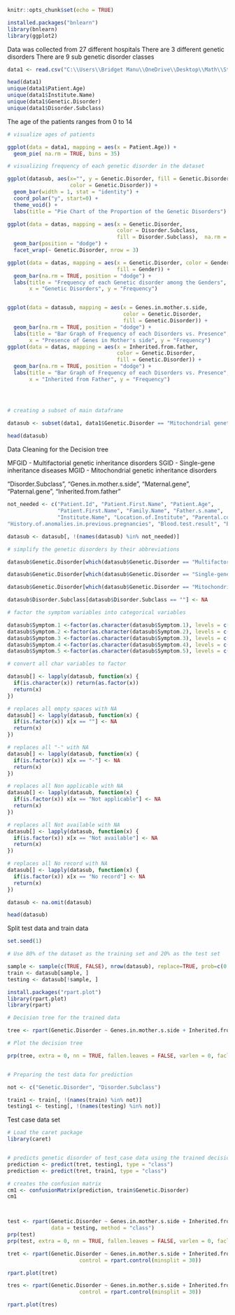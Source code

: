 

```{r setup, include=FALSE}
knitr::opts_chunk$set(echo = TRUE)

```


```{r setup, include=FALSE}

installed.packages("bnlearn")
library(bnlearn)
library(ggplot2)

```

Data was collected from 27 different hospitals
There are 3 different genetic disorders
There are 9 sub genetic disorder classes

```{r}
data1 <- read.csv("C:\\Users\\Bridget Manu\\OneDrive\\Desktop\\Math\\Stats\\Project\\train_genetic_disorders.csv")

head(data1)
unique(data1$Patient.Age)
unique(data1$Institute.Name)
unique(data1$Genetic.Disorder)
unique(data1$Disorder.Subclass)


```

The age of the patients ranges from 0 to 14
```{r}
# visualize ages of patients

ggplot(data = data1, mapping = aes(x = Patient.Age)) + 
  geom_pie( na.rm = TRUE, bins = 35)

# visualizing frequency of each genetic disorder in the dataset

ggplot(datasub, aes(x="", y = Genetic.Disorder, fill = Genetic.Disorder,
                    color = Genetic.Disorder)) +
  geom_bar(width = 1, stat = "identity") +
  coord_polar("y", start=0) +
  theme_void() +
  labs(title = "Pie Chart of the Proportion of the Genetic Disorders")

ggplot(data = datas, mapping = aes(x = Genetic.Disorder,
                                   color = Disorder.Subclass,
                                   fill = Disorder.Subclass),  na.rm = TRUE) + 
  geom_bar(position = "dodge") + 
  facet_wrap(~ Genetic.Disorder, nrow = 3) 

ggplot(data = datas, mapping = aes(x = Genetic.Disorder, color = Gender,
                                   fill = Gender)) + 
  geom_bar(na.rm = TRUE, position = "dodge") +
  labs(title = "Frequency of each Genetic disorder among the Genders",
       x = "Genetic Disorders", y = "Frequency")


ggplot(data = datasub, mapping = aes(x = Genes.in.mother.s.side,
                                     color = Genetic.Disorder,
                                     fill = Genetic.Disorder)) + 
  geom_bar(na.rm = TRUE, position = "dodge") +
  labs(title = "Bar Graph of Frequency of each Disorders vs. Presence",
       x = "Presence of Genes in Mother's side", y = "Frequency")
ggplot(data = datas, mapping = aes(x = Inherited.from.father,
                                   color = Genetic.Disorder,
                                   fill = Genetic.Disorder)) + 
  geom_bar(na.rm = TRUE, position = "dodge") +
  labs(title = "Bar Graph of Frequency of each Disorders vs. Presence",
       x = "Inherited from Father", y = "Frequency")




```


```{r}

```


```{r}
# creating a subset of main dataframe

datasub <- subset(data1, data1$Genetic.Disorder == "Mitochondrial genetic inheritance disorders" | data1$Genetic.Disorder == "Multifactorial genetic inheritance disorders" | data1$Genetic.Disorder == "Single-gene inheritance diseases")
                        
head(datasub)

```

Data Cleaning for the Decision tree

MFGID - Multifactorial genetic inheritance disorders
SGID - Single-gene inheritance diseases
MGID - Mitochondrial genetic inheritance disorders

 "Disorder.Subclass", "Genes.in.mother.s.side", "Maternal.gene", "Paternal.gene", "Inherited.from.father"
```{r}
not_needed <- c("Patient.Id", "Patient.First.Name", "Patient.Age",
                "Patient.First.Name", "Family.Name", "Father.s.name",
                "Institute.Name", "Location.of.Institute", "Parental.consent", "Place.of.birth", "Status", "Blood.cell.count..mcL.", "Heart.Rate..rates.min", "Follow.up", "Assisted.conception.IVF.ART", "White.Blood.cell.count..thousand.per.microliter.", "Mother.s.age", "Father.s.age", "No..of.previous.abortion", "Respiratory.Rate..breaths.min.", "Test.1", "Test.2", "Test.3", "Test.4", "Test.5", "Gender", "Birth.asphyxia", "Autopsy.shows.birth.defect..if.applicable.", "Folic.acid.details..peri.conceptional.", "H.O.serious.maternal.illness", "H.O.radiation.exposure..x.ray.", "H.O.substance.abuse",
"History.of.anomalies.in.previous.pregnancies", "Blood.test.result", "Birth.defects")

datasub <- datasub[, !(names(datasub) %in% not_needed)]

# simplify the genetic disorders by their abbreviations

datasub$Genetic.Disorder[which(datasub$Genetic.Disorder == "Multifactorial genetic inheritance disorders")] <- "MFGID"

datasub$Genetic.Disorder[which(datasub$Genetic.Disorder == "Single-gene inheritance diseases")] <- "SGID"

datasub$Genetic.Disorder[which(datasub$Genetic.Disorder == "Mitochondrial genetic inheritance disorders")] <- "MGID"

datasub$Disorder.Subclass[datasub$Disorder.Subclass == ""] <- NA

# factor the symptom variables into categorical variables

datasub$Symptom.1 <-factor(as.character(datasub$Symptom.1), levels = c("0", "1"), labels = c("Not present", "Present"))
datasub$Symptom.2 <-factor(as.character(datasub$Symptom.2), levels = c("0", "1"), labels = c("Not present", "Present"))
datasub$Symptom.3 <-factor(as.character(datasub$Symptom.3), levels = c("0", "1"), labels = c("Not present", "Present"))
datasub$Symptom.4 <-factor(as.character(datasub$Symptom.4), levels = c("0", "1"), labels = c("Not present", "Present"))
datasub$Symptom.5 <-factor(as.character(datasub$Symptom.5), levels = c("0", "1"), labels = c("Not present", "Present"))

# convert all char variables to factor

datasub[] <- lapply(datasub, function(x) {
  if(is.character(x)) return(as.factor(x))
  return(x)
})

# replaces all empty spaces with NA
datasub[] <- lapply(datasub, function(x) {
  if(is.factor(x)) x[x == ""] <- NA
  return(x)
})

# replaces all "-" with NA
datasub[] <- lapply(datasub, function(x) {
  if(is.factor(x)) x[x == "-"] <- NA
  return(x)
})

# replaces all Non applicable with NA
datasub[] <- lapply(datasub, function(x) {
  if(is.factor(x)) x[x == "Not applicable"] <- NA
  return(x)
})

# replaces all Not available with NA
datasub[] <- lapply(datasub, function(x) {
  if(is.factor(x)) x[x == "Not available"] <- NA
  return(x)
})

# replaces all No record with NA
datasub[] <- lapply(datasub, function(x) {
  if(is.factor(x)) x[x == "No record"] <- NA
  return(x)
})

datasub <- na.omit(datasub)

head(datasub)

```

Split test data and train data

```{r}
set.seed(1)

# Use 80% of the dataset as the training set and 20% as the test set

sample <- sample(c(TRUE, FALSE), nrow(datasub), replace=TRUE, prob=c(0.8,0.2))
train <- datasub[sample, ]
testing <- datasub[!sample, ]


```

```{r}

install.packages("rpart.plot")
library(rpart.plot)
library(rpart)

# Decision tree for the trained data

tree <- rpart(Genetic.Disorder ~ Genes.in.mother.s.side + Inherited.from.father + Maternal.gene + Paternal.gene + Symptom.1 + Symptom.2 + Symptom.3 + Symptom.4 + Symptom.5, data = train, method = "class")

# Plot the decision tree

prp(tree, extra = 0, nn = TRUE, fallen.leaves = FALSE, varlen = 0, faclen = 0)



```
```{r}
# Preparing the test data for prediction

not <- c("Genetic.Disorder", "Disorder.Subclass")

train1 <- train[, !(names(train) %in% not)]
testing1 <- testing[, !(names(testing) %in% not)]

```



Test case data set
```{r}
# Load the caret package
library(caret)


# predicts genetic disorder of test_case data using the trained decision tree
prediction <- predict(tret, testing1, type = "class")
prediction <- predict(tret, train1, type = "class")

# creates the confusion matrix
cm1 <- confusionMatrix(prediction, train$Genetic.Disorder)
cm1




```

```{r}
test <- rpart(Genetic.Disorder ~ Genes.in.mother.s.side + Inherited.from.father + Maternal.gene + Paternal.gene + Symptom.1 + Symptom.2 + Symptom.3 + Symptom.4 + Symptom.5,
              data = testing, method = "class")
prp(test)
prp(test, extra = 0, nn = TRUE, fallen.leaves = FALSE, varlen = 0, faclen = 0)


```


```{r}
tret <- rpart(Genetic.Disorder ~ Genes.in.mother.s.side + Inherited.from.father + Maternal.gene + Paternal.gene + Symptom.1 + Symptom.2 + Symptom.3 + Symptom.4 + Symptom.5, data = datasub, method = "class",
                       control = rpart.control(minsplit = 30))

rpart.plot(tret)

tres <- rpart(Genetic.Disorder ~ Genes.in.mother.s.side + Inherited.from.father + Maternal.gene + Paternal.gene + Symptom.1 + Symptom.2 + Symptom.3 + Symptom.4 + Symptom.5, data = testing, method = "class",
                       control = rpart.control(minsplit = 30))

rpart.plot(tres)

```



